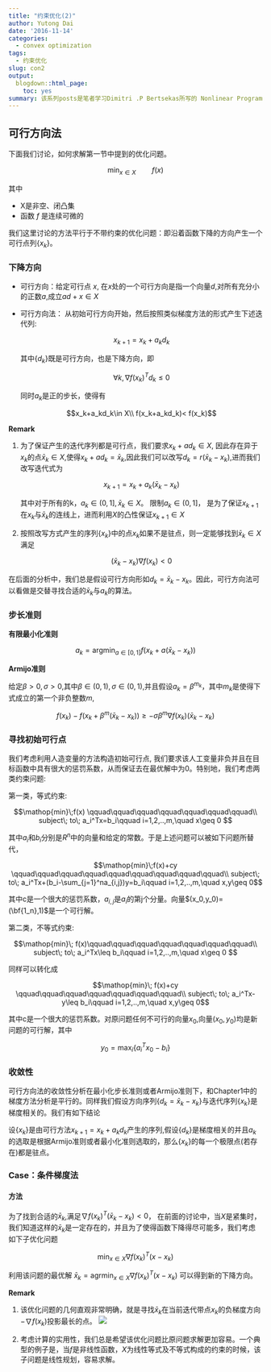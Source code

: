 ```yaml
---
title: "约束优化(2)"
author: Yutong Dai
date: '2016-11-14'
categories:
  - convex optimization
tags:
  - 约束优化
slug: con2
output:
  blogdown::html_page:
    toc: yes
summary: 该系列posts是笔者学习Dimitri .P Bertsekas所写的 Nonlinear Programming 2ed 中文版时整理的笔记。第二章带约束优化内容涉及到约束优化问题的最优性条件与可行方向法求解凸集上的优化问题。本文讨论可行方向法求解凸集上的优化问题。
---
```


## 可行方向法

下面我们讨论，如何求解第一节中提到的优化问题。

$$\mathop{min}_{x\in X}\qquad f(x)$$

其中

* X是非空、闭凸集
* 函数 $f$ 是连续可微的

我们这里讨论的方法平行于不带约束的优化问题：即沿着函数下降的方向产生一个可行点列$\{x_k\}$。

### 下降方向

* 可行方向：给定可行点 $x$, 在$x$处的一个可行方向是指一个向量$d$,对所有充分小的正数$a$,成立$ad+x\in X$

* 可行方向法： 从初始可行方向开始，然后按照类似梯度方法的形式产生下述迭代列:

	$$x_{k+1}=x_k+a_kd_k$$
	
	其中$\{d_k\}$既是可行方向，也是下降方向，即
	
	$$\forall k, \nabla f(x_k)^Td_k\leq 0$$
	
	同时$a_k$是正的步长，使得有
	
	$$x_k+a_kd_k\in X\\ f(x_k+a_kd_k)< f(x_k)$$

**Remark**

1. 为了保证产生的迭代序列都是可行点，我们要求$x_k+ad_k\in X$, 因此存在异于$x_k$的点$\bar x_k\in X$,使得$x_k+ad_k=\bar x_k$,因此我们可以改写$d_k=r(\bar x_k-x_k)$,进而我们改写迭代式为

	$$x_{k+1}=x_k+a_k(\bar x_k-x_k)$$

	其中对于所有的k，$a_k\in (0,1],\bar x_k\in X$。 限制$a_k\in (0,1]$， 是为了保证$x_{k+1}$在$x_k$与$\bar x_{k}$的连线上，进而利用$X$的凸性保证$x_{k+1}\in X$
	
2. 按照改写方式产生的序列$\{x_k\}$中的点$x_k$如果不是驻点，则一定能够找到$\bar x_k\in X$满足
	
	$$(\bar x_k-x_k)\nabla f(x_k)<0$$	

在后面的分析中，我们总是假设可行方向形如$d_k=\bar x_k-x_k$。因此，可行方向法可以看做是交替寻找合适的$\bar x_k$与$a_k$的算法。

### 步长准则

**有限最小化准则**

$$a_k=\mathop{argmin}_{a\in [0,1]} f(x_k+a(\bar x_k-x_k))$$

**Armijo准则**

给定$\beta>0,\sigma>0$,其中$\beta\in (0,1),\sigma\in (0,1)$,并且假设$a_k=\beta^{m_k}$，其中$m_k$是使得下式成立的第一个非负整数$m$,

$$f(x_k)-f(x_k+\beta^{m}(\bar x_k-x_k))\geq -\sigma\beta^m\nabla f(x_k)(\bar x_k-x_k)$$

### 寻找初始可行点


我们考虑利用人造变量的方法构造初始可行点, 我们要求该人工变量非负并且在目标函数中具有很大的惩罚系数，从而保证去在最优解中为0。特别地，我们考虑两类约束问题:

第一类，等式约束:

$$\mathop{min}\;f(x) \qquad\qquad\qquad\qquad\qquad\qquad\qquad\\
subject\; to\; a_i^Tx=b_i\qquad i=1,2,..,m,\quad x\geq 0
$$

其中$a_i$和$b_i$分别是$R^n$中的向量和给定的常数。于是上述问题可以被如下问题所替代，

$$\mathop{min}\;f(x)+cy \qquad\qquad\qquad\qquad\qquad\qquad\qquad\qquad\qquad\\
subject\; to\; a_i^Tx+(b_i-\sum_{j=1}^na_{i,j})y=b_i\qquad i=1,2,..,m,\quad x,y\geq 0$$

其中c是一个很大的惩罚系数，$a_{i,j}$是$a_i$的第j个分量。向量$(x_0,y_0)=(\bf{1_n},1)$是一个可行解。

第二类，不等式约束:

$$\mathop{min}\; f(x)\qquad\qquad\qquad\qquad\qquad\qquad\qquad\\
subject\; to\; a_i^Tx\leq b_i\qquad  i=1,2,..,m,\quad x\geq 0
$$

同样可以转化成

$$\mathop{min}\; f(x)+cy \qquad\qquad\qquad\qquad\qquad\qquad\qquad\\
subject\; to\; a_i^Tx-y\leq b_i\qquad i=1,2,..,m,\quad x,y\geq 0$$

其中c是一个很大的惩罚系数。对原问题任何不可行的向量$x_0$,向量$(x_0,y_0)$均是新问题的可行解，其中

$$y_0=\mathop{max}_{i}\{a_i^Tx_0-b_i\}$$

### 收敛性

可行方向法的收敛性分析在最小化步长准则或者Armijo准则下，和Chapter1中的梯度方法分析是平行的。同样我们假设方向序列$\{d_k=\bar x_k-x_k\}$与迭代序列$\{x_k\}$是梯度相关的。我们有如下结论

设$\{x_k\}$是由可行方法$x_{k+1}=x_{k}+a_kd_k$产生的序列,假设$\{d_k\}$是梯度相关的并且$a_k$的选取是根据Armijo准则或者最小化准则选取的，那么$\{x_k\}$的每一个极限点(若存在)都是驻点。

### Case：条件梯度法

#### 方法
为了找到合适的$\bar x_k$,满足$\nabla f(x_k)^T(\bar x_k-x_k)< 0$， 在前面的讨论中，当$X$是紧集时，我们知道这样的$\bar x_k$是一定存在的，并且为了使得函数下降得尽可能多，我们考虑如下子优化问题

$$\mathop{min}_{x\in X}\nabla f(x_k)^T(x-x_k)$$

利用该问题的最优解 $\bar x_k=\mathop{agrmin}_{x\in X} \nabla f(x_k)^T(x-x_k)$ 可以得到新的下降方向。

**Remark**

1. 该优化问题的几何直观非常明确，就是寻找$\bar x_{k}$在当前迭代带点$x_k$的负梯度方向$-\nabla f(x_k)$投影最长的点。
	![](http://ogfa13jyv.bkt.clouddn.com/Snip20161121_3.png)

2. 考虑计算的实用性，我们总是希望该优化问题比原问题求解更加容易。一个典型的例子是，当$f$是非线性函数，$X$为线性等式及不等式构成的约束的时候，该子问题是线性规划，容易求解。
